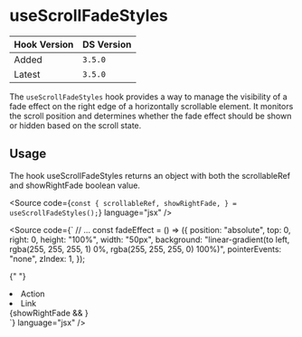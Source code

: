
<Meta title="Hooks/useScrollFadeStyles" />

# useScrollFadeStyles

| Hook Version | DS Version |
| ------------ | ---------- |
| Added        | `3.5.0`    |
| Latest       | `3.5.0`    |

The `useScrollFadeStyles` hook provides a way to manage the visibility of a fade effect on the right edge of a horizontally scrollable element.
It monitors the scroll position and determines whether the fade effect should be shown or hidden based on the scroll state.

## Usage

The hook useScrollFadeStyles returns an object with both the scrollableRef and showRightFade boolean value.

<Source
  code={`
const {
  scrollableRef,
  showRightFade,
} = useScrollFadeStyles();
`}
  language="jsx"
/>

<Source
  code={`
  // ...
  const fadeEffect = () => ({
    position: "absolute",
    top: 0,
    right: 0,
    height: "100%",
    width: "50px",
    background: "linear-gradient(to left, rgba(255, 255, 255, 1) 0%, rgba(255, 255, 255, 0) 100%)",
    pointerEvents: "none",
    zIndex: 1,
  });

{" "}
<Box>
  <div>
    <List type="ul" m="0" ref={scrollableRef} inline noStyling>
      <li>
        <SubNavButton id="subnav-action">Action</SubNavButton>
      </li>
      <li>
        <SubNavLink id="subnav-link">Link</SubNavLink>
      </li>
    </List>
    {showRightFade && <Box sx={fadeEffect()} />}
  </div>
</Box>
`} language="jsx" />
